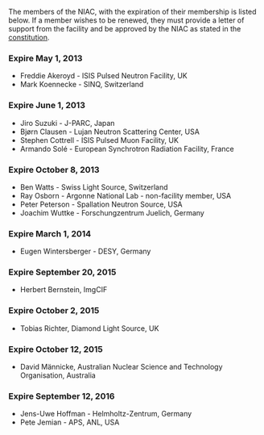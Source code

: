 The members of the NIAC, with the expiration of their membership is listed below. If a member wishes to be renewed, they must provide a letter of support from the facility and be approved by the NIAC as stated in the [[NIAC|constitution]].

===Expire May 1, 2013===
*Freddie Akeroyd - ISIS Pulsed Neutron Facility, UK 
*Mark Koennecke - SINQ, Switzerland 

===Expire June 1, 2013===
*Jiro Suzuki - J-PARC, Japan
*Bjørn Clausen - Lujan Neutron Scattering Center, USA
*Stephen Cottrell - ISIS Pulsed Muon Facility, UK
*Armando Solé - European Synchrotron Radiation Facility, France

===Expire October 8, 2013===
*Ben Watts - Swiss Light Source, Switzerland
*Ray Osborn - Argonne National Lab - non-facility member, USA
*Peter Peterson - Spallation Neutron Source, USA 
*Joachim Wuttke - Forschungzentrum Juelich, Germany

===Expire March 1, 2014===
*Eugen Wintersberger - DESY, Germany

===Expire September 20, 2015===
*Herbert Bernstein, ImgCIF

===Expire October 2, 2015===
*Tobias Richter, Diamond Light Source, UK

===Expire October 12, 2015===
*David Männicke, Australian Nuclear Science and Technology Organisation, Australia

===Expire September 12, 2016===
*Jens-Uwe Hoffman - Helmholtz-Zentrum, Germany
*Pete Jemian - APS, ANL, USA